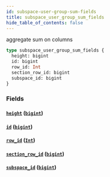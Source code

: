```yaml
---
id: subspace-user-group-sum-fields
title: subspace_user_group_sum_fields
hide_table_of_contents: false
---
```


aggregate sum on columns

```graphql
type subspace_user_group_sum_fields {
  height: bigint
  id: bigint
  row_id: Int
  section_row_id: bigint
  subspace_id: bigint
}
```

### Fields

#### [`height`](#) ([`bigint`](/07-graphql/scalars/bigint))

#### [`id`](#) ([`bigint`](/07-graphql/scalars/bigint))

#### [`row_id`](#) ([`Int`](/07-graphql/scalars/int))

#### [`section_row_id`](#) ([`bigint`](/07-graphql/scalars/bigint))

#### [`subspace_id`](#) ([`bigint`](/07-graphql/scalars/bigint))
